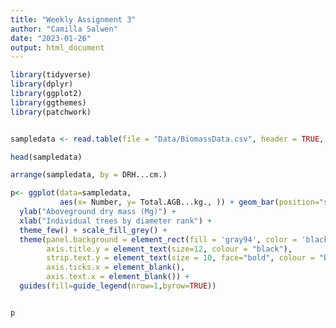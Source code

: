```yaml
---
title: "Weekly Assignment 3"
author: "Camilla Salwen"
date: "2023-01-26"
output: html_document
---
```


```r
library(tidyverse)
library(dplyr)
library(ggplot2)
library(ggthemes)
library(patchwork)


sampledata <- read.table(file = "Data/BiomassData.csv", header = TRUE, sep = ",")

head(sampledata)

arrange(sampledata, by = DRH...cm.)

```

```r
p<- ggplot(data=sampledata, 
           aes(x= Number, y= Total.AGB...kg., )) + geom_bar(position="stack", stat="identity", color="black") + 
  ylab("Aboveground dry mass (Mg)") + 
  xlab("Individual trees by diameter rank") + 
  theme_few() + scale_fill_grey() +
  theme(panel.background = element_rect(fill = 'gray94', color = 'black'), 
        axis.title.y = element_text(size=12, colour = "black"),
        strip.text.y = element_text(size = 10, face="bold", colour = "black"),
        axis.ticks.x = element_blank(),
        axis.text.x = element_blank()) + 
  guides(fill=guide_legend(nrow=1,byrow=TRUE)) 


p
```

